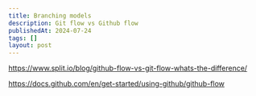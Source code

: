 ```yaml
---
title: Branching models
description: Git flow vs Github flow
publishedAt: 2024-07-24
tags: []
layout: post
---
```



https://www.split.io/blog/github-flow-vs-git-flow-whats-the-difference/

https://docs.github.com/en/get-started/using-github/github-flow